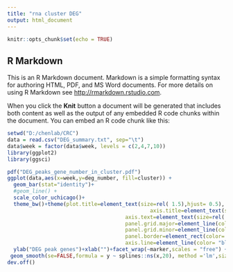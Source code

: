 ---
title: "rna cluster DEG"
output: html_document
---

```{r setup, include=FALSE}
knitr::opts_chunk$set(echo = TRUE)
```

## R Markdown

This is an R Markdown document. Markdown is a simple formatting syntax for authoring HTML, PDF, and MS Word documents. For more details on using R Markdown see <http://rmarkdown.rstudio.com>.

When you click the **Knit** button a document will be generated that includes both content as well as the output of any embedded R code chunks within the document. You can embed an R code chunk like this:

```{r summary, echo=FALSE}
setwd("D:/chenlab/CRC")
data = read.csv("DEG_summary.txt", sep="\t")
data$week = factor(data$week, levels = c(2,4,7,10))
library(ggplot2)
library(ggsci)

pdf("DEG_peaks_gene_number_in_cluster.pdf")
ggplot(data,aes(x=week,y=deg_number, fill=cluster)) +
  geom_bar(stat="identity")+
  #geom_line() +
  scale_color_uchicago()+ 
  theme_bw()+theme(plot.title=element_text(size=rel( 1.5),hjust= 0.5), 
                                              axis.title=element_text(size=rel(1.5)), 
                                      axis.text=element_text(size=rel( 1)), 
                                      panel.grid.major=element_line(color= "white"),
                                      panel.grid.minor=element_line(color= "white"), 
                                      panel.border=element_rect(color= "white"),
                                      axis.line=element_line(color= "black",size= 1)) +
  ylab("DEG peak genes")+xlab("")+facet_wrap(~marker,scales = "free") +
 geom_smooth(se=FALSE,formula = y ~ splines::ns(x,20), method ='lm',size=0.7)
dev.off()
```

